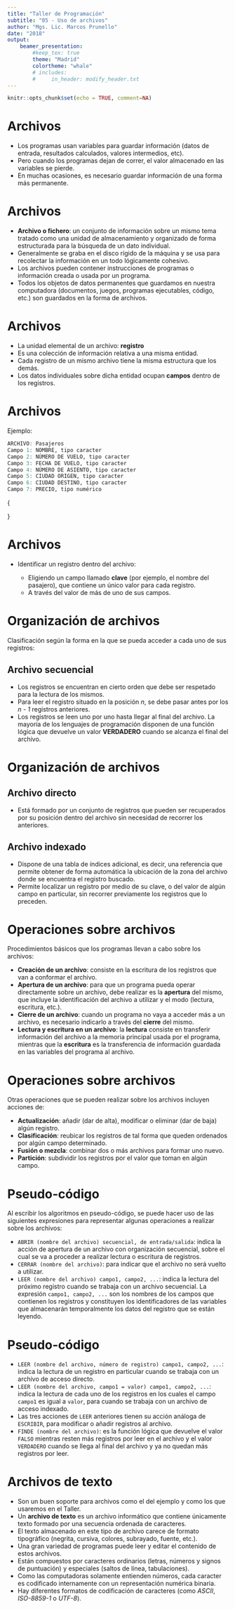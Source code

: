 ```yaml
---
title: "Taller de Programación"
subtitle: "05 - Uso de archivos"
author: "Mgs. Lic. Marcos Prunello"
date: "2018"
output: 
    beamer_presentation:
        #keep_tex: true
        theme: "Madrid"
        colortheme: "whale"
        # includes:
        #     in_header: modify_header.txt
---
```


```r
knitr::opts_chunk$set(echo = TRUE, comment=NA)
```

# Archivos

- Los programas usan variables para guardar información (datos de entrada, resultados calculados, valores intermedios, etc). 
- Pero cuando los programas dejan de correr, el valor almacenado en las variables se pierde. 
- En muchas ocasiones, es necesario guardar información de una forma más permanente.

# Archivos

- **Archivo o fichero**: un conjunto de información sobre un mismo tema tratado como una unidad de almacenamiento y organizado de forma estructurada para la búsqueda de un dato individual.
- Generalmente se graba en el disco rígido de la máquina y se usa para recolectar la información en un todo lógicamente cohesivo.
- Los archivos pueden contener instrucciones de programas o información creada o usada por un programa. 
- Todos los objetos de datos permanentes que guardamos en nuestra computadora (documentos, juegos, programas ejecutables, código, etc.) son guardados en la forma de archivos.

# Archivos

- La unidad elemental de un archivo: **registro**
- Es una colección de información relativa a una misma entidad. 
- Cada registro de un mismo archivo tiene la misma estructura que los demás. 
- Los datos individuales sobre dicha entidad ocupan **campos** dentro de los registros. 

# Archivos

Ejemplo:


```r
ARCHIVO: Pasajeros
Campo 1: NOMBRE, tipo caracter
Campo 2: NÚMERO DE VUELO, tipo caracter
Campo 3: FECHA DE VUELO, tipo caracter
Campo 4: NÚMERO DE ASIENTO, tipo caracter
Campo 5: CIUDAD ORIGEN, tipo caracter
Campo 6: CIUDAD DESTINO, tipo caracter
Campo 7: PRECIO, tipo numérico
```
\tiny{
\begin{table}[]
\centering
\begin{tabular}{cccccll}

\hline
Nombre          & NroVuelo & FechaVuelo & NroAsiento & Origen  & Destino      & Precio  \\ \hline
Pamela Suárez   & AR6071   & 12/09/17   & 17A        & Rosario & Córdoba      & 1532.23 \\ \hline
Gonzalo Echarri & AR5423   & 14/09/17   & 31B        & Rosario & Buenos Aires & 1424.10 \\ \hline
...             & ...      & ...        & ...        & ...     & ...          & ...     \\ \hline
\end{tabular}
\end{table}
}

# Archivos

- Identificar un registro dentro del archivo:
    
    - Eligiendo un campo llamado **clave** (por ejemplo, el nombre del pasajero), que contiene un único valor para cada registro. 
    - A través del valor de más de uno de sus campos.

# Organización de archivos

Clasificación según la forma en la que se pueda acceder a cada uno de sus registros:

## Archivo secuencial

- Los registros se encuentran en cierto orden que debe ser respetado para la lectura de los mismos.
- Para leer el registro situado en la posición *n*, se debe pasar antes por los *n - 1* registros anteriores. 
- Los registros se leen uno por uno hasta llegar al final del archivo. La mayoría de los lenguajes de programación disponen de una función lógica que devuelve un valor **VERDADERO** cuando se alcanza el final del archivo.

# Organización de archivos

## Archivo directo

- Está formado por un conjunto de registros que pueden ser recuperados por su posición dentro del archivo sin necesidad de recorrer los anteriores.

## Archivo indexado

- Dispone de una tabla de índices adicional, es decir, una referencia que permite obtener de forma automática la ubicación de la zona del archivo donde se encuentra el registro buscado. 
- Permite localizar un registro por medio de su clave, o del valor de algún campo en particular, sin recorrer previamente los registros que lo preceden.

# Operaciones sobre archivos

Procedimientos básicos que los programas llevan a cabo sobre los archivos:

- **Creación de un archivo**: consiste en la escritura de los registros que van a conformar el archivo.
- **Apertura de un archivo**: para que un programa pueda operar directamente sobre un archivo, debe realizar es la **apertura** del mismo, que incluye la identificación del archivo a utilizar y el modo (lectura, escritura, etc.).
- **Cierre de un archivo**: cuando un programa no vaya a acceder más a un archivo, es necesario indicarlo a través del **cierre** del mismo.
- **Lectura y escritura en un archivo**: la **lectura** consiste en transferir información del archivo a la memoria principal usada por el programa, mientras que la **escritura** es la transferencia de información guardada en las variables del programa al archivo. 

# Operaciones sobre archivos

Otras operaciones que se pueden realizar sobre los archivos incluyen acciones de:

- **Actualización**: añadir (dar de alta), modificar o eliminar (dar de baja) algún registro.
- **Clasificación**: reubicar los registros de tal forma que queden ordenados por algún campo determinado.
- **Fusión o mezcla**: combinar dos o más archivos para formar uno nuevo.
- **Partición**: subdividir los registros por el valor que toman en algún campo.

# Pseudo-código

Al escribir los algoritmos en pseudo-código, se puede hacer uso de las siguientes expresiones para representar algunas operaciones a realizar sobre los archivos:

- `ABRIR (nombre del archivo) secuencial, de entrada/salida`: indica la acción de apertura de un archivo con organización secuencial, sobre el cual se va a proceder a realizar lectura o escritura de registros.
- `CERRAR (nombre del archivo)`: para indicar que el archivo no será vuelto a utilizar.
- `LEER (nombre del archivo) campo1, campo2, ...`: indica la lectura del próximo registro cuando se trabaja con un archivo secuencial. La expresión `campo1, campo2, ...` son los nombres de los campos que contienen los registros y constituyen los identificadores de las variables que almacenarán temporalmente los datos del registro que se están leyendo.

# Pseudo-código

- `LEER (nombre del archivo, número de registro) campo1, campo2, ...`: indica la lectura de un registro en particular cuando se trabaja con un archivo de acceso directo.
- `LEER (nombre del archivo, campo1 = valor) campo1, campo2, ...`: indica la lectura de cada uno de los registros en los cuales el campo `campo1` es igual a `valor`, para cuando se trabaja con un archivo de acceso indexado.
- Las tres acciones de `LEER` anteriores tienen su acción análoga de `ESCRIBIR`, para modificar o añadir registros al archivo.
- `FINDE (nombre del archivo)`: es la función lógica que devuelve el valor `FALSO` mientras resten más registros por leer en el archivo y el valor `VERDADERO` cuando se llega al final del archivo y ya no quedan más registros por leer.

# Archivos de texto

- Son un buen soporte para archivos como el del ejemplo y como los que usaremos en el Taller.
- Un **archivo de texto** es un archivo informático que contiene únicamente texto formado por una secuencia ordenada de caracteres.
- El texto almacenado en este tipo de archivo carece de formato tipográfico (negrita, cursiva, colores, subrayado, fuente, etc.).
- Una gran variedad de programas puede leer y editar el contenido de estos archivos.
- Están compuestos por caracteres ordinarios (letras, números y signos de puntuación) y especiales (saltos de línea, tabulaciones). 
- Como las computadoras solamente entienden números, cada caracter es codificado internamente con un representación numérica binaria. 
- Hay diferentes formatos de codificación de caracteres (como *ASCII*, *ISO-8859-1* o *UTF-8*).

